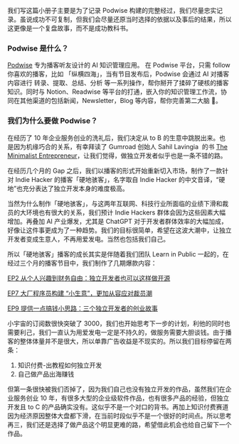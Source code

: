 我们写这篇小册子主要是为了记录 Podwise 构建的完整经过，我们尽量忠实记录。虽说成功不可复制，但我们会尽量还原当时选择的依据以及事后的结果，所以这更像是一个复盘故事，而不是成功教科书。

### Podwise 是什么？

[Podwise](https://podwise.ai/) 专为播客听友设计的 AI 知识管理应用。 在 Podwise 平台，只需 follow 你喜欢的播客，比如 「纵横四海」，当有节目发布后，Podwise 会通过 AI 对播客内容进行 转录、提取、总结、分析 等一系列操作，帮你掰开了揉碎了硬核的播客知识。同时与 Notion、Readwise 等平台的打通，嵌入你的知识管理工作流，协同在其他渠道的包括新闻，Newsletter，Blog 等内容，帮你完善第二大脑 🧠。

### 我们为什么要做 Podwise？

在经历了 10 年企业服务创业的洗礼后，我们决定从 to B 的生意中跳脱出来。也是因为机缘巧合的关系，有幸拜读了 Gumroad 创始人 Sahil Lavingia  的书 [The Minimalist Entrepreneur](http://https--jd--hooos--com.proxy.shaanxi.gov.cn/g-10089392354625/)，让我们觉得，做独立开发者似乎也是一条不错的路。

在经历几个月的 Gap 之后，我们以播客的形式开始重新切入市场，制作了一款针对 Indie Hacker 的播客「硬地骇客」，名字取自 Indie Hacker 的中文音译，“硬地”也充分表达了独立开发本身的难度极高。

当然为什么制作「硬地骇客」，与这两年互联网、科技行业所面临的业绩下滑和裁员的大环境也有很大的关系，我们预计 Indie Hackers 群体会因为这些因素大幅增加。再叠加 AI 产业爆发，尤其是 ChatGPT 对于开发者群体效率的大幅加成，好像让这件事更成为了一种趋势。我们的目标很简单，希望在这波大潮中，让独立开发者变成生意人，不再用爱发电。当然也包括我们自己。

所以「硬地骇客」播客的成长其实是伴随着我们团队 Learn in Public 一起的，在经过三个月的播客节目中，我们制作了几期爆款内容：

[EP2 从个人兴趣到财务自由：独立开发者也可以这样做开源](https://www.xiaoyuzhoufm.com/episodes/6418304073768bea35ee47d2)

[EP7 大厂程序员构建 “小生意”，更加从容应对裁员潮](https://www.xiaoyuzhoufm.com/episodes/6446499294d78eb3f74a01d8)

[EP9 提供一点搞钱小思路：三个独立开发者的创业故事](https://www.xiaoyuzhoufm.com/episodes/6458e5ba7d934b8505efa2cf)

小宇宙的订阅数很快突破了 3000，我们也开始思考下一步的计划，利他的同时也需要利己，我们一直认为用爱发电一定是不持久的，做服务需要大胆谈钱。由于播客的整体体量并不是很大，所以单靠广告收益是不现实的。所以我们目标停留在两条：

1. 知识付费-出教程如何独立开发
2. 自己做产品出海赚钱

但第一条很快被我们否掉了，因为我们自己也没有独立开发的作品，虽然我们在企业服务创业 10 年，有很多大型的企业级软件作品，也有很多产品的经验，但独立开发且 to C 的产品确实没有。这似乎不是一个对口的背书。再加上知识付费赛道因为经济原因整体大盘都下滑，在当前时段似乎不是一个很好的时间点。所以思考再三，我们还是选择了做产品这个明显更难的路，希望借此机会也给自己留下一个作品。
